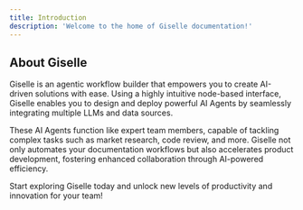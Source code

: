 ```yaml
---
title: Introduction
description: 'Welcome to the home of Giselle documentation!'
---
```


## About Giselle

Giselle is an agentic workflow builder that empowers you to create AI-driven solutions with ease. Using a highly intuitive node-based interface, Giselle enables you to design and deploy powerful AI Agents by seamlessly integrating multiple LLMs and data sources.

These AI Agents function like expert team members, capable of tackling complex tasks such as market research, code review, and more. Giselle not only automates your documentation workflows but also accelerates product development, fostering enhanced collaboration through AI-powered efficiency.

Start exploring Giselle today and unlock new levels of productivity and innovation for your team!
